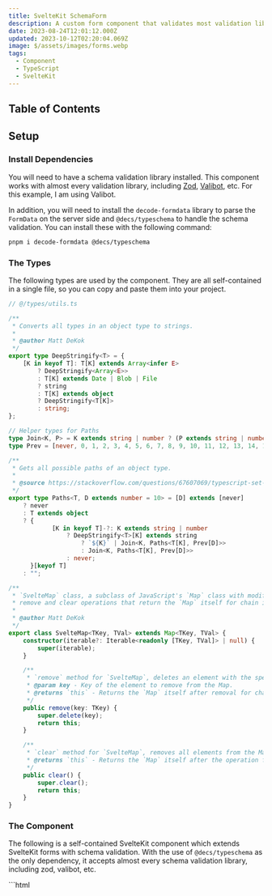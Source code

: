 ```yaml
---
title: SvelteKit SchemaForm
description: A custom form component that validates most validation library schemas.
date: 2023-08-24T12:01:12.000Z
updated: 2023-10-12T02:20:04.069Z
image: $/assets/images/forms.webp
tags:
  - Component
  - TypeScript
  - SvelteKit
---
```


## Table of Contents

## Setup

### Install Dependencies

You will need to have a schema validation library installed. This component works with almost every validation library, including [Zod](https://zod.dev/), [Valibot](https://valibot.dev/), etc. For this example, I am using Valibot.

In addition, you will need to install the `decode-formdata` library to parse the `FormData` on the server side and `@decs/typeschema` to handle the schema validation. You can install these with the following command:

```bash
pnpm i decode-formdata @decs/typeschema
```

### The Types

The following types are used by the component. They are all self-contained in a single file, so you can copy and paste them into your project.

```ts
// @/types/utils.ts

/**
 * Converts all types in an object type to strings.
 * 
 * @author Matt DeKok
 */
export type DeepStringify<T> = {
	[K in keyof T]: T[K] extends Array<infer E>
		? DeepStringify<Array<E>>
		: T[K] extends Date | Blob | File
		? string
		: T[K] extends object
		? DeepStringify<T[K]>
		: string;
};

// Helper types for Paths
type Join<K, P> = K extends string | number ? (P extends string | number ? `${K}${"" extends P ? "" : "."}${P}` : never) : never;
type Prev = [never, 0, 1, 2, 3, 4, 5, 6, 7, 8, 9, 10, 11, 12, 13, 14, 15, 16, 17, 18, 19, 20, ...0[]];

/**
 * Gets all possible paths of an object type.
 * 
 * @source https://stackoverflow.com/questions/67607069/typescript-set-value-type-of-a-deep-nested-object-path
 */
export type Paths<T, D extends number = 10> = [D] extends [never]
	? never
	: T extends object
	? {
			[K in keyof T]-?: K extends string | number
				? DeepStringify<T>[K] extends string
					? `${K}` | Join<K, Paths<T[K], Prev[D]>>
					: Join<K, Paths<T[K], Prev[D]>>
				: never;
	  }[keyof T]
	: "";

/**
 * `SvelteMap` class, a subclass of JavaScript's `Map` class with modified methods for 
 * remove and clear operations that return the `Map` itself for chain invocations.
 * 
 * @author Matt DeKok
 */
export class SvelteMap<TKey, TVal> extends Map<TKey, TVal> {
	constructor(iterable?: Iterable<readonly [TKey, TVal]> | null) {
		super(iterable);
	}

	/**
	 * `remove` method for `SvelteMap`, deletes an element with the specified key from the Map.
	 * @param key - Key of the element to remove from the Map.
	 * @returns `this` - Returns the `Map` itself after removal for chain invocations.
	 */
	public remove(key: TKey) {
		super.delete(key);
		return this;
	}

	/**
	 * `clear` method for `SvelteMap`, removes all elements from the Map.
	 * @returns `this` - Returns the `Map` itself after the operation for chain invocations.
	 */
	public clear() {
		super.clear();
		return this;
	}
}
```

### The Component

The following is a self-contained SvelteKit component which extends SvelteKit forms with schema validation. With the use of `@decs/typeschema` as the only dependency, it accepts almost every schema validation library, including zod, valibot, etc.

<CombinedBlock>
	```html
	<!-- @/components/SchemaForm.svelte -->
	<script lang="ts" context="module">
		import type { Infer, InferIn, Schema } from "@decs/typeschema";
		import { validate } from "@decs/typeschema";
		import { decode } from "decode-formdata";

		/**
		* Parse form data from strings to their correct types and
		* validate them against a schema from Zod, Yup, Valibot, etc.
		*
		* @param formData The form data to parse
		* @param schema The schema to validate against
		* @param info Arrays of field names that should be parsed as arrays, booleans, dates, files or numbers
		* @param info.arrays Field names that should be parsed as arrays
		* @param info.booleans Field names that should be parsed as booleans
		* @param info.dates Field names that should be parsed as dates
		* @param info.files Field names that should be parsed as files
		* @param info.numbers Field names that should be parsed as numbers
		*
		* @returns The parsed and validated data
		*/
		export async function parseFormData<TSchema extends Schema>(
			formData: FormData,
			schema: TSchema,
			info?: Partial<{
				/**
				* Field names that should be parsed as arrays
				*/
				arrays: string[];
				/**
				* Field names that should be parsed as booleans
				*/
				booleans: string[];
				/**
				* Field names that should be parsed as dates
				*/
				dates: string[];
				/**
				* Field names that should be parsed as files
				*/
				files: string[];
				/**
				* Field names that should be parsed as numbers
				*/
				numbers: string[];
			}>
		): Promise<Infer<TSchema>> {
			const formValues = decode(formData, {
				...info,
				dates: info?.dates?.filter((d) => formData.get(d))
			});
			const result = await validate(schema, formValues);
			if ("issues" in result && result.issues.length) {
				console.log("Value:", formValues);
				console.error("Issues:", result.issues);
				throw new Error([...new Set(result.issues.map((i) => i.message))].join(";\n"));
			}
			if (!("data" in result)) throw new Error("No data returned");
			return result.data;
		}
	</script>

	<script lang="ts" generics="TSchema extends Schema">
		import { enhance } from "$app/forms";
		import { beforeNavigate } from "$app/navigation";
		import type { ActionResult } from "@sveltejs/kit";
		import { createEventDispatcher } from "svelte";
		import { SvelteMap, type DeepStringify, type Paths } from "../types/util";

		const dispatch = createEventDispatcher<{
			"before-submit": null;
			"after-submit": ActionResult;
			validate: {
				data?: Infer<TSchema>;
				changes: typeof changes;
				errors: typeof errors;
				setError: typeof setError;
			};
		}>();

		/**
		* A schema from Zod, Yup, Valibot, etc. to validate the form against
		*/
		export let schema: TSchema;
		/**
		* The data to be validated
		*/
		export let data: InferIn<TSchema>;
		/**
		* The URL to submit the form to
		*/
		export let action: string;
		/**
		* The HTTP method to use when submitting the form
		*/
		export let method = "POST";
		/**
		* Whether to reset the form after submitting
		*/
		export let resetOnSave = false;

		let initialStructure = emptyClone(data);
		$: currentStructure = emptyClone(data);

		let errors = new SvelteMap<"form" | Paths<typeof initialStructure, 6>, string>();
		let elForm: HTMLFormElement;
		let changes: Array<string> = [];
		let saving = false;

		async function checkChanges() {
			// Check for changes
			const formStructureIsDiff = JSON.stringify(currentStructure) !== JSON.stringify(initialStructure);
			changes = !saving
				? [...elForm.querySelectorAll("[data-dirty]")]
						.map((el) => el.getAttribute("name") || "hidden")
						.concat(formStructureIsDiff ? "form" : "")
						.filter(Boolean)
				: [];

			// Check for errors
			errors = new SvelteMap<"form" | Paths<typeof initialStructure, 6>, string>();
			const result = await validate(schema, data);
			if ("data" in result) {
				dispatch("validate", { data: result.data, changes, errors, setError });
			} else if ("issues" in result) {
				result.issues.forEach((issue) => {
					if (!issue.path) issue.path = ["form"];
					if (saving || changes.includes(issue.path.join("."))) {
						errors = errors.set(issue.path.join(".") as any, issue.message);
					}
				});
				dispatch("validate", { changes, errors, setError });
			}
		}

		$: {
			if (elForm && data) {
				checkChanges();
				setTimeout(() => {
					elForm.querySelectorAll(":is(input, textarea, select):not([data-listener])").forEach((el) => {
						el.setAttribute("data-listener", "");
						el.addEventListener("input", (ev: Event) => {
							if (ev.currentTarget instanceof Element && !ev.currentTarget.hasAttribute("data-dirty")) {
								ev.currentTarget.setAttribute("data-dirty", "");
								checkChanges();
							}
						});
					});
				}, 10);
			}
		}

		beforeNavigate((nav) => {
			checkChanges();
			if (changes.length) {
				if (!confirm("You have unsaved changes. Are you sure you want to leave this page?")) nav.cancel();
			}
		});

		function emptyClone<S extends Schema, T extends InferIn<S>>(data: T): DeepStringify<T> {
			const result: any = Array.isArray(data) ? [] : {};
			for (const key in data) {
				if (data[key] && ["Object", "Array"].includes((data[key] as object).constructor.name)) {
					result[key] = emptyClone(data[key]);
				} else result[key] = "";
			}
			return result;
		}

		function setError<K extends "form" | Paths<typeof initialStructure, 6>>(path: K, message: string) {
			errors = errors.set(path, message);
		}
	</script>
	```
	```tsx
	<form
		{method}
		{action}
		{...$$restProps}
		bind:this={elForm}
		novalidate
		use:enhance={async (f) => {
			if (saving) return f.cancel();

			dispatch("before-submit");
			saving = true;

			// Check for errors before submitting
			await checkChanges();
			if (errors.size) {
				saving = false;
				return f.cancel();
			}

			// Change dates to ISO format in client to prevent timezone issues
			f.formData.forEach((value, key) => {
				const inputType = document.querySelector(`[name="${key}"]`)?.getAttribute("type");
				if (inputType?.includes("date") && typeof value === "string") {
					const d = new Date(value);
					if (!isNaN(d.getTime())) f.formData.set(key, d.toISOString());
				}
			});

			return async ({ update, result }) => {
				await update({ reset: resetOnSave });
				dispatch("after-submit", result);
				if (
					(result.type === "success" && result.data && "error" in result.data) ||
					!["redirect", "success"].includes(result.type)
				) {
					saving = false;
				}
			};
		}}
	>
		<slot {errors} {saving} />
	</form>
	```
</CombinedBlock>

## Examples

### Basic Example

Using this component is very simple. In your `+page.svelte`, simply add it like you would another form and pass it an object schema and a data object. It also returns a `saving` boolean and `errors` map. Both `data` and `errors` are typesafe based on the the structure of your object schema.

```typescript
// $libs/types/schemas
import { object, string, email } from "valibot";

export const subscribeSchema = object({
	name: string(),
	age: number([minValue(18, "Must be at least 18 years old")]),
	email: string([email("Must be a valid email")]),
	subscribe: boolean()
});
```
<CombinedBlock>
	```html
	<!-- +page.svelte -->
	<script lang="ts">
		import SchemaForm from "$lib/components/SchemaForm.svelte";
		import { subscribeSchema } from "$lib/types/schemas";

		let data = { name: "", age: 18, email: "", subscribe: true };
	</script>
	```
	```tsx
	<SchemaForm action="?/subscribe" schema={subscribeSchema} data={data} let:saving let:errors resetOnSave>
		<div class="form-field">
			<label>Name</label>
			<input name="name" bind:value={data.name} required />
			{#if errors.has("name")}
				<span class="error">{errors.get("name")}</span>
			{/if}
		</div>
		<div class="form-field">
			<label>Age</label>
			<input name="age" type="number" min="18" size="3" bind:value={data.age} required />
			{#if errors.has("age")}
				<span class="error">{errors.get("age")}</span>
			{/if}
		</div>
		<div class="form-field">
			<label>Email</label>
			<input name="email" type="email" bind:value={data.email} required />
			{#if errors.has("email")}
				<span class="error">{errors.get("email")}</span>
			{/if}
		</div>
		<div class="form-field">
			<label>Subscribe to our newsletter</label>
			<input name="subscribe" type="checkbox" bind:checked={data.subscribe} />
		</div>
		<div>
			<button aria-disabled="{saving}">Subscribe</button>
		</div>
	</SchemaForm>
	```
</CombinedBlock>

Then in your server action, you can use the `parseFormData` method from the component to parse the form data on the server and get a validated data object.

```typescript
// +page.server.ts
import { parseFormData } from "$lib/components/SchemaForm.svelte";
import { subscribeSchema } from "$lib/types/schemas";

export const actions = {
	subscribe: async (event) => {
		try {
			const data = await event.request.formData();
			const parsedData = await parseFormData(data, subscribeSchema, {
				numbers: ["age"],
				booleans: ["subscribe"]
			});
			...
		} catch (error) {
			...
		}
	}
};
```

### Extending the Error Checking

The component also returns a `validate` event that you can use to extend the error checking. It returns the following:

```yaml
data: The validated data object
changes: The names of the fields that have changed as an array of strings
errors: The errors map
setError: A function to set an error
```

The `setError` function is also type-safe. It takes two arguments: the `path` to the error as a string, and the value to set at that path. The `path` parameter will have autocomplete based on a dot-separated string that corresponds to the data object path. See the [Field Names](#field-names) section for more information.

You can use this event to add custom error checking to your form. For example, if you have a password field and a confirm password field, you can use the `validate` event to check that they match.

<CombinedBlock>
	```html
	<!-- +page.svelte -->
	<script lang="ts">
		import SchemaForm from "$lib/components/SchemaForm.svelte";
		import { subscribeSchema } from "$lib/types/schemas";

		let data = { email: "", password: "", confirmPassword: "" };
	</script>
	```
	```tsx
	<SchemaForm 
		action="?/subscribe"
		schema={subscribeSchema}
		data={data}
		let:saving
		let:errors
		resetOnSave
		on:validate={(event) => {
			const { data, setError } = event.detail;
			if (data.password !== data.confirmPassword) {
				setError("confirmPassword", "Passwords do not match");
			}
		}}>
		<div class="field">
			<label>Email</label>
			<input name="email" bind:value={data.email} required />
			{#if errors.has("email")}
				<span class="error">{errors.get("email")}</span>
			{/if}
		</div>
		<div class="field">
			<label>Password</label>
			<input name="password" type="password" bind:value={data.password} required />
			{#if errors.has("password")}
				<span class="error">{errors.get("password")}</span>
			{/if}
		</div>
		<div class="field">
			<label>Confirm Password</label>
			<input name="confirmPassword" type="password" bind:value={data.confirmPassword} required />
			{#if errors.has("confirmPassword")}
				<span class="error">{errors.get("confirmPassword")}</span>
			{/if}
		</div>
		<button disabled={saving}>Subscribe</button>
	</SchemaForm>
	```
</CombinedBlock>

## Some Things to Note

### Field Names

Both error checking and server-side data parsing require field names to be the data object path that corresponds to that field. For example, if your data is:

```typescript
{
	a: {
		b: [{ c: 1 }];
	}
}
```

Then the field name for `c` should be `name="a.b.{index}.c"`.
